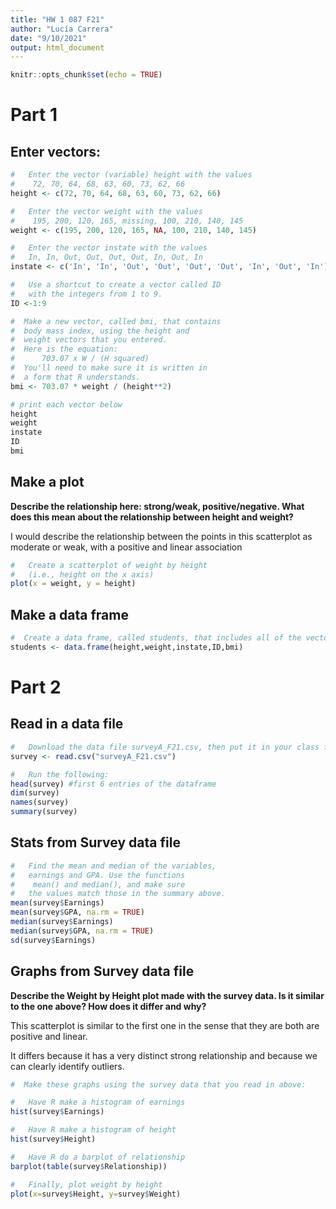 ```yaml
---
title: "HW 1 087 F21"
author: "Lucía Carrera"
date: "9/10/2021"
output: html_document
---
```


```r
knitr::opts_chunk$set(echo = TRUE)
```

#   Part 1

## Enter vectors:

```r
#   Enter the vector (variable) height with the values
#    72, 70, 64, 68, 63, 60, 73, 62, 66
height <- c(72, 70, 64, 68, 63, 60, 73, 62, 66)

#   Enter the vector weight with the values 
#    195, 200, 120, 165, missing, 100, 210, 140, 145 
weight <- c(195, 200, 120, 165, NA, 100, 210, 140, 145)

#   Enter the vector instate with the values 
#   In, In, Out, Out, Out, Out, In, Out, In
instate <- c('In', 'In', 'Out', 'Out', 'Out', 'Out', 'In', 'Out', 'In')

#   Use a shortcut to create a vector called ID
#   with the integers from 1 to 9.
ID <-1:9

#  Make a new vector, called bmi, that contains  
#  body mass index, using the height and
#  weight vectors that you entered.  
#  Here is the equation:  
#      703.07 x W / (H squared)    
#  You'll need to make sure it is written in 
#  a form that R understands.
bmi <- 703.07 * weight / (height**2)
```

```r
# print each vector below
height
weight
instate
ID
bmi
```

## Make a plot

**Describe the relationship here:  strong/weak, positive/negative. What does this mean about the relationship between height and weight? **

I would describe the relationship between the points in this scatterplot as moderate or weak, with a positive and linear association
```r
#   Create a scatterplot of weight by height 
#   (i.e., height on the x axis)
plot(x = weight, y = height)
```


## Make a data frame

```r
#  Create a data frame, called students, that includes all of the vectors you created above.  Print it below.
students <- data.frame(height,weight,instate,ID,bmi)

```

#   Part 2

## Read in a data file

```r
#   Download the data file surveyA_F21.csv, then put it in your class folder,  and read it using the function read.csv. Be sure you are in your project, and you have saved your homework Rmd and data in the directory that you see in the lower right pane.  If there are all true, you can just put the file name of the data in the quotes:
survey <- read.csv("surveyA_F21.csv")

#   Run the following:
head(survey) #first 6 entries of the dataframe
dim(survey)
names(survey)
summary(survey)
```

## Stats from Survey data file

```r
#   Find the mean and median of the variables, 
#   earnings and GPA. Use the functions
#    mean() and median(), and make sure
#   the values match those in the summary above.
mean(survey$Earnings)
mean(survey$GPA, na.rm = TRUE)
median(survey$Earnings)
median(survey$GPA, na.rm = TRUE)
sd(survey$Earnings)


```

## Graphs from Survey data file

**Describe the Weight by Height plot made with the survey data.  Is it similar to the one above?  How does it differ and why? **

This scatterplot is similar to the first one in the sense that they are both are positive and linear.

It differs because it has a very distinct strong relationship and because we can clearly identify outliers.
```r
#  Make these graphs using the survey data that you read in above:

#   Have R make a histogram of earnings
hist(survey$Earnings)

#   Have R make a histogram of height 
hist(survey$Height)

#   Have R do a barplot of relationship
barplot(table(survey$Relationship))

#   Finally, plot weight by height 
plot(x=survey$Height, y=survey$Weight)
```






